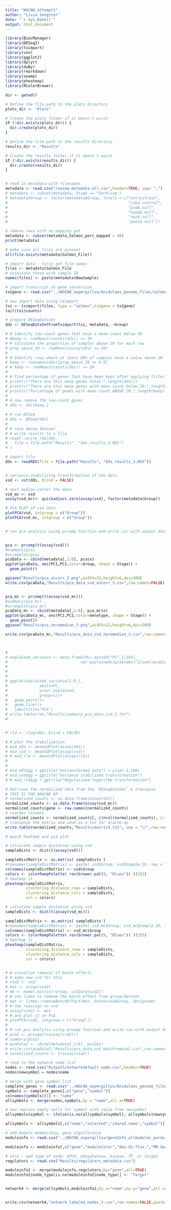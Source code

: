 ---
title: "WGCNA_attempt1"
author: "Livia Songster"
date: "`r Sys.Date()`"
output: html_document
---

```{r prepare data}
library(BiocManager)
library(DESeq2)
library(tximport)
library(vsn)
library(ggplot2)
library(dplyr)
library(doBy)
library(rmarkdown)
library(swamp)
library(pheatmap)
library(RColorBrewer)

dir <- getwd()

# Define the file path to the plots directory
plots_dir <- "Plots"

# Create the plots folder if it doesn't exist
if (!dir.exists(plots_dir)) {
  dir.create(plots_dir)
}

# Define the file path to the results directory
results_dir <- "Results"

# Create the results folder if it doesn't exist
if (!dir.exists(results_dir)) {
  dir.create(results_dir)
}


# read in metadata with filenames
metadata <- read.csv("rnaseq-metadata-all.csv",header=TRUE, sep= ",")
# metadata <- subset(metadata, Stage == "Germling")
# metadata$Group <- factor(metadata$Group, levels = c("entrystrain",
#                                                     "ribo.control",
#                                                     "pxdA.null",
#                                                     "hookA.null",
#                                                     "vezA.null",
#                                                     "pex14.null"))

# remove rows with no mapping yet
metadata <- subset(metadata,Salmon_perc_mapped > 40)
print(metadata)

# make sure all files are present
all(file.exists(metadata$Salmon_File))

# import data - first get file names
files <- metadata$Salmon_File
# associate those with sample ID
names(files) <- paste(metadata$NewSample)

# import transcript to gene conversion
tx2gene <- read.csv("../WGCNA_aspergillus/Anidulans_genome_files/salmon_tx2gene.csv")

# now import data using tximport
txi <- tximport(files, type = "salmon",tx2gene = tx2gene)
tail(txi$counts)

# prepare DESeqDataset
dds <- DESeqDataSetFromTximport(txi, metadata, ~Group)

# # identify low-count genes that have a mean count below 30
# #keep <- rowMeans(counts(dds)) >= 30
# # Calculate the proportion of samples above 20 for each row
# prop_above_10 <- rowMeans(assay(dds) >= 20)
# 
# # Identify rows where at least 80% of samples have a value above 20
# keep <- rownames(dds)[prop_above_10 >= 0.8]
# # keep <- rowMeans(counts(dds)) >= 20
# 
# # find percentage of genes that have been kept after applying filter for low counts
# print(c("There are this many genes total:",length(dds)))
# print(c("There are this many genes with mean count below 20:",length(dds)-length(keep)))
# print(c("Percentage of genes with mean count ABOVE 20:",length(keep) / length(dds) * 100))
# 
# # now remove the low-count genes
# dds <- dds[keep,]

# # run DESeq
# dds <- DESeq(dds)
# 
# # save deseq dataset
# # write results to a file
# readr::write_rds(dds,
#   file = file.path("Results", "dds_results_3.RDS")
# )

# import file
dds <- readRDS(file = file.path("Results", "dds_results_3.RDS"))


# variance-stabilizing transformation of the data
vsd <- vst(dds, blind = FALSE) 

# next median-center the data
vsd_mc <- vsd
assay(vsd_mc)<- quickadjust.zero(assay(vsd), factor(metadata$Group))

# PCA PLOT of vsd data
plotPCA(vsd, intgroup = c("Group"))
plotPCA(vsd_mc, intgroup = c("Group"))


# run pca analysis using prcomp function and write csv with output data


pca <- prcomp(t(assay(vsd)))
#summary(pca)
#screeplot(pca)
pcaData <- cbind(metadata[,1:6], pca$x)
ggplot(pcaData, aes(PC1,PC2,color=Group, shape = Stage)) +
  geom_point()

ggsave("Results/pca_uncorr_3.png",width=12,height=6,dpi=300)
write.csv(pcaData,"Results/pca_data_vsd_uncorr_3.csv",row.names=FALSE)


pca_mc <- prcomp(t(assay(vsd_mc)))
#summary(pca_mc)
#screeplot(pca_mc)
pcaData_mc <- cbind(metadata[,1:6], pca_mc$x)
ggplot(pcaData_mc, aes(PC1,PC2,color=Genotype, shape = Stage)) +
  geom_point()
ggsave("Results/pca_zeromedian_3.png",width=12,height=6,dpi=300)

write.csv(pcaData_mc,"Results/pca_data_vsd_zeromedian_3.csv",row.names=FALSE)



# 
# explained_variance <- data.frame(PC= paste0("PC",1:243),
#                                var_explained=(pca$sdev)^2/sum((pca$sdev)^2))
# 
# 
# 
# ggplot(explained_variance[1:9,], 
#              aes(x=PC,
#              y=var_explained, 
#              group=1))+
#   geom_point()+
#   geom_line()+
#   labs(title="PCA")
# write.table(res,"Results/summary_pca_data_vsd_2.txt")
# 


# rld <- rlog(dds, blind = FALSE)

# # plot the stabilization
# msd_dds <- meanSdPlot(assay(dds))
# msd_vsd <- meanSdPlot(assay(vsd))
# # msd_rld <- meanSdPlot(assay(rld))
# 
# 
# msd_dds$gg + ggtitle("Untransformed data") + ylim(-1,100)
# msd_vsd$gg + ggtitle("Variance stabilized transformation")
# # msd_rld$gg + ggtitle("Regularized-logarithm transformation")

# Retrieve the normalized data from the `DESeqDataSet` & transpose
# THIS IS FOR ARACNE-AP
# normalized_counts <- as.data.frame(assay(dds))
normalized_counts <- as.data.frame(assay(vsd_mc))
normalized_counts$gene <- row.names(normalized_counts)
# reorder columns
normalized_counts <- normalized_counts[, c(ncol(normalized_counts), 1:(ncol(normalized_counts)-1))]
# transpose the matrix and save as a txt for aracne-ap
write.table(normalized_counts,"Results/matrix3.txt", sep = "\t",row.names = FALSE,quote = FALSE) 

# quick heatmap and pca plot

# calculate sample distances using vsd
sampleDists <- dist(t(assay(vsd)))

sampleDistMatrix <- as.matrix( sampleDists )
#rownames(sampleDistMatrix) <- paste( vsd$Group, vsd$Sample_ID, sep = " - " )
colnames(sampleDistMatrix) <- vsd$Group
colors <- colorRampPalette( rev(brewer.pal(9, "Blues")) )(255)
# heatmap it
pheatmap(sampleDistMatrix,
         clustering_distance_rows = sampleDists,
         clustering_distance_cols = sampleDists,
         col = colors)

# calculate sample distances using vsd
sampleDists <- dist(t(assay(vsd_mc)))

sampleDistMatrix <- as.matrix( sampleDists )
#rownames(sampleDistMatrix) <- paste( vsd_mc$Group, vsd_mc$Sample_ID, sep = " - " )
colnames(sampleDistMatrix) <- vsd_mc$Group
colors <- colorRampPalette( rev(brewer.pal(9, "Blues")) )(255)
# heatmap it
pheatmap(sampleDistMatrix,
         clustering_distance_rows = sampleDists,
         clustering_distance_cols = sampleDists,
         col = colors)


# # visualize removal of batch effects
# # make new vsd for this
# vsd2 <- vsd
# mat <- assay(vsd2)
# mm <- model.matrix(~Group, colData(vsd2))
# # use limma to remove the batch effect from group/dataset
# mat <- limma::removeBatchEffect(mat, batch=vsd$Group, design=mm)
# # now reassign to vsd
# assay(vsd2) <- mat
# # and plot it on PCA
# plotPCA(vsd2, intgroup = c("Group"))
# 
# # run pca analysis using prcomp function and write csv with output data
# pca2 <- prcomp(t(assay(vsd2)))
# summary(pca2)
# pcaData2 <- cbind(metadata[,1:6], pca2$x)
# write.csv(pcaData2,"Results/pca_data_vsd_batchremoval.csv",row.names=FALSE)
# normalized_counts <- t(assay(vsd2))


```


```{r}
# read in the network node list
nodes <- read.csv("Output3/networkdefault node.csv",header=TRUE)
nodes$newsymbol = nodes$name

# merge with gene symbol list
complete_genes <- read.csv("../WGCNA_aspergillus/Anidulans_genome_files/Anidulans_63_complete_gene_list.csv")
symbols <- complete_genes[,c("gene","symbol")]
colnames(symbols)[1] <- "name"
allsymbols <- merge(nodes,symbols,by = "name",all.x=TRUE)

# now replace empty cells for symbol with value from newsymbol
allsymbols$symbol <- ifelse(is.na(allsymbols$symbol), allsymbols$newsymbol, allsymbols$symbol)

allsymbols <- allsymbols[,c("name","selected","shared.name","symbol")]

# add module membership, gene significance
moduleinfo <- read.csv("../WGCNA_aspergillus/geneInfo_allmodules_perox_flux.csv")

moduleinfo <- moduleinfo[,c("gene","moduleColor","Abs.GS.flux.","MM.darkred")]

# also - add type of node; GPCR, phosphatase, kinase, TF, or target
regulators <- read.csv("Results/regulators_metadata.csv")

moduleinfo2 <- merge(moduleinfo,regulators,by="gene",all=TRUE)
moduleinfo2$node_type[is.na(moduleinfo2$node_type)] <- "Target"


network4 <- merge(allsymbols,moduleinfo2,by.x="name",by.y="gene",all.x=TRUE)


write.csv(network4,"network_labeled_nodes_3.csv",row.names=FALSE,quote = FALSE)
```

